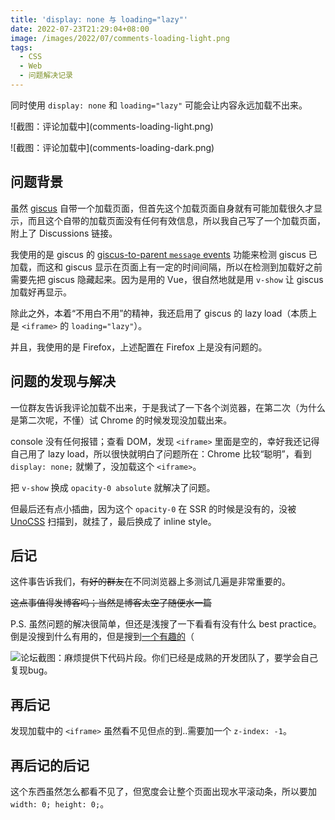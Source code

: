 ```yaml
---
title: 'display: none 与 loading="lazy"'
date: 2022-07-23T21:29:04+08:00
image: /images/2022/07/comments-loading-light.png
tags:
  - CSS
  - Web
  - 问题解决记录
---
```


同时使用 `display: none` 和 `loading="lazy"` 可能会让内容永远加载不出来。

<p class="dark:hidden">![截图：评论加载中](comments-loading-light.png)</p>
<p class="hidden dark:block">![截图：评论加载中](comments-loading-dark.png)</p>

<Excerpt />

## 问题背景

虽然 [giscus](https://giscus.app/) 自带一个加载页面，但首先这个加载页面自身就有可能加载很久才显示，而且这个自带的加载页面没有任何有效信息，所以我自己写了一个加载页面，附上了 Discussions 链接。

我使用的是 giscus 的 [giscus-to-parent `message` events](https://github.com/giscus/giscus/blob/main/ADVANCED-USAGE.md#giscus-to-parent-message-events) 功能来检测 giscus 已加载，而这和 giscus 显示在页面上有一定的时间间隔，所以在检测到加载好之前需要先把 giscus 隐藏起来。因为是用的 Vue，很自然地就是用 `v-show` 让 giscus 加载好再显示。

除此之外，本着“不用白不用”的精神，我还启用了 giscus 的 lazy load（本质上是 `<iframe>` 的 `loading="lazy"`）。

并且，我使用的是 Firefox，上述配置在 Firefox 上是没有问题的。

## 问题的发现与解决

一位群友告诉我评论加载不出来，于是我试了一下各个浏览器，在第二次（为什么是第二次呢，不懂）试 Chrome 的时候发现没加载出来。

console 没有任何报错；查看 DOM，发现 `<iframe>` 里面是空的，幸好我还记得自己用了 lazy load，所以很快就明白了问题所在：Chrome 比较“聪明”，看到 `display: none;` 就懒了，没加载这个 `<iframe>`。

把 `v-show` 换成 `opacity-0 absolute` 就解决了问题。

但最后还有点小插曲，因为这个 `opacity-0` 在 SSR 的时候是没有的，没被 [UnoCSS](https://github.com/unocss/unocss) 扫描到，就挂了，最后换成了 inline style。

## 后记

这件事告诉我们，~~有好的群友~~在不同浏览器上多测试几遍是非常重要的。

~~这点事值得发博客吗；当然是博客太空了随便水一篇~~

P.S. 虽然问题的解决很简单，但还是浅搜了一下看看有没有什么 best practice。倒是没搜到什么有用的，但是搜到[一个有趣的](https://developers.weixin.qq.com/community/develop/doc/0006ec11c48ec072b6e7b79975b000)（

![论坛截图：麻烦提供下代码片段。你们已经是成熟的开发团队了，要学会自己复现bug。](reproduce-yourself.png)

## 再后记

发现加载中的 `<iframe>` 虽然看不见但点的到..需要加一个 `z-index: -1`。

## 再后记的后记

这个东西虽然怎么都看不见了，但宽度会让整个页面出现水平滚动条，所以要加 `width: 0; height: 0;`。
